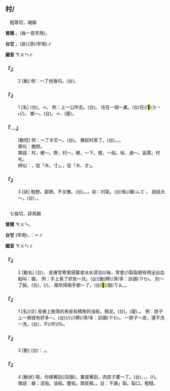 
==村/{{ruby|<mark>&#xffba9;</mark>|ㄘㄨㄣ}}==

　粗尊切，魂韻

'''普閩''' {{ruby|(文)|ㄘㄨㄣ}}。{{ruby|(白)|ㄘㄨㄢ}}{{ruby|、|ㄘㆭ}}(後一音罕用)。

'''台甘''' {{ruby|(文)|ㄘㄨㄣ}}{{ruby|。|ㄘㄨㄢ}}。{{ruby|(語)|ㄘㆭ}}(泉){{ruby|。|ㄘㄨㆪ}}(漳)(罕用)∥

'''國音''' <rt>ㄘㄨㄣ</rt>∥

    

==='''『{{ruby|村|ㄘㄨㄣ}}』'''===
:2  [動] 例：～了他幾句。(台){{ruby|責|ㄐㄧㆤㆶ}}{{ruby|罵|ㄇㆤ˫}}{{ruby|/|ㄇㄚ˫}}{{ruby|伊|ㄧ}}{{ruby|幾|ㄍㄨㄧˋ}}{{ruby|句|ㄍㄨ˪}}{{ruby|仔|ㄚ}}。
    

==='''『{{ruby|村|ㄘㄨㄣ}}』'''===
:1  [名] (台){{ruby|鄉|ㄏㄧㆲ}}{{ruby|民|ㆠㄧㄣˊ}}{{ruby|聚|ㄗㄨ˫}}{{ruby|居|ㄍㄨ}}{{ruby|/|ㄍㄧ}}{{ruby|丌|ㆤ}}{{ruby|所|ㄙㆦˋ}}{{ruby|在|ㄗㄞ˫}}。→{{ruby|最|ㄗㄨㆤ˪}}{{ruby|小|ㄒㄧㄜˋ}}{{ruby|丌|ㆤ}}{{ruby|行|ㄏㄧㄥˊ}}{{ruby|政|ㄐㄧㄥ˪}}{{ruby|區|ㄎㄨ}}{{ruby|域|ㄧㆤㆶ ͘}}。 例：上～公所去。(台){{ruby|去|ㄎㄧ˪}}{{ruby|村|ㄘㄨㄣ}}{{ruby|公|ㄍㆲ}}{{ruby|所|ㄙㆦˋ}}。 住在一個～裏。(台){{ruby|滯|ㄉㄨㄚ˪}}在(/<mark>&#xf9853;</mark>)<rt>ㄉㄧ˫</rt>{{ruby|共|ㄍㄤ˫}}{{ruby|一|ㄐㄧㆵ ͘}}{{ruby|個|ㆤˊ}}{{ruby|村|ㄘㄨㄣ}}(/{{ruby|庄|ㄗㆭ}}){{ruby|裏|ㄌㄧㄣ˪}}。 鄉～。(台){{ruby|鄉|ㄏㄧㆲ}}{{ruby|村|ㄘㄨㄣ}}。→{{ruby|鄉|ㄏㄧㄤ}}{{ruby|村|ㄘㄨㄢ}}、{{ruby|鄉|ㄏㄧㆫ}}{{ruby|村|ㄘㆭ}}(廈)。
    

==='''『{{ruby|撒|ㄙㄚˇ}}…{{ruby|村|ㄘㄨㄣ}}』'''===
: [動短] 例：～了半天～。(台){{ruby|詈|ㄌㄨㆤˋ}}{{ruby|/|ㄌㆤˋ}}{{ruby|罵|ㄇㆤ˫}}{{ruby|/|ㄇㄚ˫}}{{ruby|歸|ㄍㄨㄧ}}{{ruby|半|ㄅㄨㆩ˪}}{{ruby|晡|ㄅㆦ}}。 撒起村來了。(台){{ruby|開|ㄎㄞ}}{{ruby|始|ㄒㄧˋ}}{{ruby|詈|ㄌㄨㆤˋ}}{{ruby|/|ㄌㆤˋ}}{{ruby|罵|ㄇㆤ˫}}{{ruby|/|ㄇㄚ˫}}。{{ruby|之|ㄐㄧ}}{{ruby|婊|ㄅㄧㄠˋ}}。{{ruby|摀|ㆦˋ}}{{ruby|挖|ㄧㄚㆷ}}。
:類句：撒野。
:
:類語：村，鄉～。野，村～。鄉，～下。俚，～俗。俗，通～。詬罵。村叱。
:
:辨似：{{ruby|村|ㄘㄨㄣ}}，從「木、寸」。{{ruby|材|ㄘㄞˊ}}，從「木、才」。
:
    

==='''『{{ruby|村|ㄘㄨㄣ}}』'''===
:3  [狀] 粗野。鄙陋。不文雅。(台){{ruby|粗|ㄘㆦ}}{{ruby|野|ㄧㄚˋ}}。{{ruby|下|ㄏㄚ˫}}{{ruby|賤|ㄐㄧㄢ˫}}。{{ruby|無|ㆠㄜˊ}}{{ruby|文|ㆠㄨㄣˊ}}{{ruby|雅|ㆣㄚˋ}}。如：村氣。(台){{ruby|草|ㄘㄠˋ}}{{ruby|地|ㄉㄨㆤ˫}}{{ruby|/|ㄉㆤ˫}}俬(/庸)<rt>ㄙㆲˊ</rt>。 說話太～。(台){{ruby|講|ㄍㆲˋ}}{{ruby|→|ㄍㆲ}}{{ruby|話|ㄨㆤ˫}}{{ruby|傷|ㄒㄧㆫ}}{{ruby|/|ㄒㄧㆧ}}{{ruby|過|ㄍㆤ˪}}{{ruby|/|ㄍㄨㆤ˪}}{{ruby|粗|ㄘㆦ}}{{ruby|野|ㄧㄚˋ}}，{{ruby|粗|ㄘㆦ}}{{ruby|魯|ㄌㆦˋ}}。
    

=={{ruby|皴|ㄘㄨㄣ}}==

　七倫切，諄真韻

'''普閩''' <rt>ㄘㄨㄣ</rt>。

'''台甘''' {{ruby|(文)|ㄗㄨㄣ˪}}(罕用){{ruby|。|ㄅㄧㆵ}}，{{ruby|按|ㄢ˪}}：＝{{ruby|必|ㄅㄧㆵ}}∥

'''國音''' <rt>ㄘㄨㄣ</rt>∥

    

==='''『{{ruby|皴|ㄘㄨㄣ}}』'''===
:2  [動名] (台){{ruby|必|ㄅㄧㆵ}}。 皮膚受寒風侵襲或冰水浸泡以後，常會{{ruby|坼|ㄔㄜˋ}}(/{{ruby|龜|ㄐㄩㄣ}})裂裂開有時泌出血點叫：皴。 例：手上長了好些～兒。(台){{ruby|手|ㄑㄧㄨˋ}}{{ruby|必|ㄅㄧㆵ}}[動]{{ruby|真|ㄐㄧㄣ}}穧(/濟/多：訓讀)<rt>ㄗㆤ˫</rt>{{ruby|/|ㄗㄨㆤ˫}}{{ruby|裂|ㄌㄧㆷ ͘}}。 別～了臉。(台){{ruby|面|ㆠㄧㄣ˫}}{{ruby|拭|ㄑㄧㆵ}}{{ruby|付|ㄏㆦ˫}}{{ruby|乾|ㄉㄚ}}，{{ruby|抑|ㄚˋ}}(/{{ruby|若|ㄋㄚˋ}}){{ruby|無|ㆠㄜˊ}}{{ruby|面|ㆠㄧㄣ˫}}{{ruby|<mark>&#xffbc5;</mark>|ㄎㄠ}}{{ruby|冷|ㄌㄧㄥˋ}}{{ruby|風|ㄏㆲ}}{{ruby|/|ㄏㄨㄤ}}{{ruby|會|ㄨㆤ˫}}{{ruby|/|ㆤ˫}}{{ruby|必|ㄅㄧㆵ}}。 風吹得兩手都～了。(台)<mark>&#xffbc5;</mark>(/敲)<rt>ㄎㄠ</rt>{{ruby|著|ㄉㄧㄜㆷ ͘}}{{ruby|霜|ㄙㆭ}}{{ruby|風|ㄏㆲ}}{{ruby|/|ㄏㄨㄤ}}，{{ruby|一|ㄐㄧㆵ ͘}}{{ruby|雙|ㄒㄧㄤ}}{{ruby|手|ㄑㄧㄨˋ}}{{ruby|攏|ㄌㆲˋ}}{{ruby|必|ㄅㄧㆵ}}{{ruby|必|ㄅㄧㆵ}}{{ruby|去|ㄎㄧ˪}}。
    

==='''『{{ruby|皴|ㄘㄨㄣ}}』'''===
:1  [名](文) 皮膚上脫落的表皮和積聚的油垢，積泥。(台){{ruby|<mark>&#xf906a;</mark>|ㄒㄧㄢ}}{{ruby|/|ㄙㄢ}}。(廈){{ruby|垢|ㄍㄠˋ}}、{{ruby|脩|ㄙㄠ}}。 例：脖子上一擦就有好多～。(台){{ruby|頷|ㆰ˫}}{{ruby|<mark>&#xffacf;</mark>|ㄍㄨㄣˋ}}{{ruby|仔|ㄚ}}{{ruby|少|ㄒㄧㄜˋ}}{{ruby|許|ㄎㄨㄚˋ}}{{ruby|鑢|ㄌㄨ˪}}(/{{ruby|脫|ㄊㄨㆵ}}){{ruby|一|ㄐㄧㆵ ͘}}{{ruby|下|·ㆤ˫}}{{ruby|著|ㄉㄧㄜㆷ}}(/{{ruby|都|ㄉㄜ˫}}){{ruby|有|ㄨ˫}}{{ruby|真|ㄐㄧㄣ}}穧(/濟/多：訓讀)<rt>ㄗㆤ˫</rt>{{ruby|/|ㄗㄨㆤ˫}}{{ruby|<mark>&#xf906a;</mark>|ㄒㄧㄢ}}{{ruby|/|ㄙㄢ}}。 一脖子～皮，還不洗一洗。(台){{ruby|頷|ㆰ˫}}{{ruby|<mark>&#xffacf;</mark>|ㄍㄨㄣˋ}}{{ruby|仔|ㄚ}}{{ruby|全|ㄗㄨㄢˊ}}{{ruby|<mark>&#xf906a;</mark>|ㄒㄧㄢ}}{{ruby|/|ㄙㄢ}}{{ruby|了|ㄌㄧㄠˋ}}{{ruby|了|ㄌㄧㄠˋ}}，{{ruby|猶|ㄧㄠˋ}}不(/伓)<rt>ㆬ˫</rt>{{ruby|去|ㄎㄧ˪}}{{ruby|洗|ㄙㄨㆤˋ}}{{ruby|/|ㄙㆤˋ}}{{ruby|洗|ㄙㄨㆤˋ}}{{ruby|/|ㄙㆤˋ}}{{ruby|咧|ㄌㆤ˪}}。
    

==='''『{{ruby|皴|ㄘㄨㄣ}}』'''===
:3  [動] (台){{ruby|國|ㄍㆦㆶ}}{{ruby|畫|ㄨㆤ˫}}{{ruby|丌|ㆤ}}{{ruby|一|ㄐㄧㆵ ͘}}{{ruby|種|ㄐㄧㆲˋ}}{{ruby|畫|ㄨㆤ˫}}{{ruby|法|ㄏㄨㄚㆵ}}：{{ruby|堆|ㄉㄨㄧ}}{{ruby|疊|ㄊㄧㄚㆴ ͘}}{{ruby|細|ㄙㄨㆤ˪}}{{ruby|/|ㄙㆤ˪}}{{ruby|畫|ㄨㆤㆷ ͘}}{{ruby|而|ㆢㄧˊ}}{{ruby|/|ㄌㄧˊ}}{{ruby|成|ㄒㄧㄥˊ}}，{{ruby|表|ㄅㄧㄠˋ}}{{ruby|現|ㄏㄧㄢ˫}}{{ruby|山|ㄙㄨㆩ}}{{ruby|丌|ㆤ}}{{ruby|紋|ㆠㄨㄣˊ}}{{ruby|理|ㄌㄧˋ}}。
    

==='''『{{ruby|皴|ㄘㄨㄣ}}』'''===
:4  [動狀] 唉，你順著刮(/刮臉)，要是{{ruby|戧|ㄑㄧㄤˋ}}著刮，肉皮子要～了。(台){{ruby|唉|ㆤˋ}}，{{ruby|汝|·ㄌㄧˋ}}{{ruby|著|ㄉㄧㄜㆷ ͘}}{{ruby|正|ㄐㄧㆩ˪}}{{ruby|修|ㄒㄧㄨ}}，{{ruby|若|ㄋㄚ˫}}{{ruby|倒|ㄉㄜ˪}}{{ruby|敲|ㄎㄠ}}，{{ruby|皮|ㄆㄨㆤˊ}}{{ruby|/|ㄆㆤˊ}}{{ruby|膚|ㄏㄨ}}{{ruby|著|ㄉㄧㄜㆷ}}(/{{ruby|就|ㄐㄧㄨ˫}}){{ruby|會|ㄨㆤ˫}}{{ruby|/|ㆤ˫}}{{ruby|粗|ㄘㆦ}}{{ruby|去|ㄎㄧ˪}}。
:類語：皴：泥垢。油垢。塵垢。頭皮屑。{{ruby|龜|ㄐㄩㄣ}}{{ruby|裂|ㄌㄧㄝˋ}}。註：不讀{{ruby|「|ㄍㄨㄟ}}」裂。裂口。粗糙。
:
    
